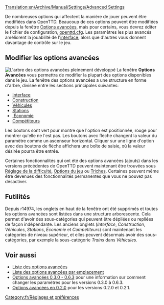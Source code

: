 [[Translation:en/Archive/Manual/Settings/Advanced Settings]]
{{fr/Avertissement|Les informations sur cette page ne s'appliquent que depuis la version 0.7. Voyez [[fr/Archive/Manual/Settings/Options avancées 0.3.0 - 0.6.3|Options avancées 0.3.0 - 0.6.3]] pour une information sur la manière de changer les paramètres en version 0.6.x et précédentes.}}
{{fr/Table des matières}}

De nombreuses options qui affectent la manière de jouer peuvent être modifiées dans OpenTTD. Beaucoup de ces options peuvent être modifiées depuis la fenêtre [[fr/Archive/Manual/Settings/Options avancées|Options avancées]], mais pour certains, vous devrez éditer le fichier de configuration, [[fr/openttd.cfg|openttd.cfg]]. Les paramètres les plus avancés améliorent la jouabilité de l'[[fr/Manual/Interface|interface]], alors que d'autres vous donnent davantage de contrôle sur le jeu.

==Modifier les options avancées==
[[File:fr/advanced options full.png|thumb|left|L'arbre des options avancées pleinement développé]]
{{fr/Options Avancées}}
La fenêtre '''Options Avancées''' vous permettra de modifier la plupart des options disponibles dans le jeu. La fenêtre des options avancées a une structure en forme d'arbre, divisée entre les sections principales suivantes:

*[[fr/Archive/Manual/Settings/Options avancées/Interface|Interface]]
*[[fr/Archive/Manual/Settings/Options avancées/Construction|Construction]]
*[[fr/Archive/Manual/Settings/Options avancées/Véhicules|Véhicules]]
*[[fr/Archive/Manual/Settings/Options avancées/Stations|Stations]]
*[[fr/Archive/Manual/Settings/Options Avancées/Économie| Économie]]
*[[fr/Archive/Manual/Settings/Options avancées/Compétiteurs|Compétiteurs]]

Les boutons sont vert pour montre que l'option est positionnée, rouge pour montrer qu'elle ne l'est pas. Les boutons avec flèche changent la valeur du paramètre comme un ascenseur horizontal. Cliquer sur une ligne d'option avec des boutons de flèche affichera une boîte de saisie, où la valeur désirée pourra être entrée.

Certaines fonctionnalités qui ont été des options avancées (ajouts) dans les versions précédentes de OpenTTD peuvent maintenant être trouvées sous [[fr/Archive/Manual/Settings/Difficulté|Réglage de la difficulté]], [[fr/Manual/Fenêtre des options du jeu|Options du jeu]] ou [[fr/Manual/Triche|Triches]]. Certaines peuvent même être devenues des fonctionnalités permanentes que vous ne pouvez pas désactiver.{{en/-}}

==Futilités==
Depuis r14974, les onglets en haut de la fenêtre ont été supprimés et toutes les options avancées sont listées dans une structure arborescente. Cela permet d'avoir des sous-catégories qui peuvent être dépliées ou repliées de façon indépendante. Les anciens onglets (''Interface'', ''Construction'', ''Véhicules'', ''Stations'', ''Économie'' et ''Compétiteurs'') sont maintenant les catégories de niveau supérieur, et elles peuvent désormais avoir des sous-catégories, par exemple la sous-catégorie ''Trains'' dans ''Véhicules''.


==Voir aussi==
*[[fr/Liste des options avancées|Liste des options avancées]]
*[[fr/Liste des options avancées par emplacement|Liste des options avancées par emplacement]]
*[[fr/Archive/Manual/Settings/Options avancées 0.3.0 - 0.6.3|Options avancées 0.3.0 - 0.6.3]] pour une information sur comment changer les paramètres pour les versions 0.3.0 à 0.6.3.
*[[fr/Options avancées 0.2.0|Options avancées en 0.2.0]] pour les versions 0.2.0 et 0.2.1.

[[Category:fr/Réglages et préférences]]